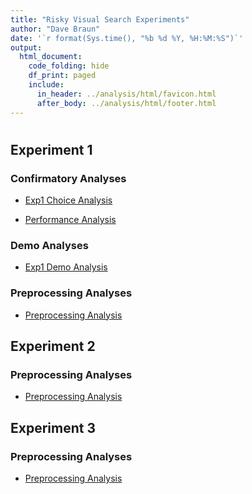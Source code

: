 ```yaml
---
title: "Risky Visual Search Experiments"
author: "Dave Braun"
date: '`r format(Sys.time(), "%b %d %Y, %H:%M:%S")`'
output:
  html_document:
    code_folding: hide
    df_print: paged
    include:
      in_header: ../analysis/html/favicon.html
      after_body: ../analysis/html/footer.html
---
```


# {.tabset}
  
## Experiment 1
### Confirmatory Analyses
* [Exp1 Choice Analysis](https://davebraun.net/gaita/experiments/analysis/exp1/scripts/confirmatory/choice){target=_blank}

* [Performance Analysis](https://davebraun.net/gaita/experiments/analysis/exp1/scripts/confirmatory/performance){target=_blank}

### Demo Analyses
* [Exp1 Demo Analysis](https://davebraun.net/gaita/experiments/analysis/exp1/scripts/demo){target=_blank}

### Preprocessing Analyses
* [Preprocessing Analysis](https://davebraun.net/gaita/experiments/analysis/exp1/scripts/preprocessing){target=_blank}


## Experiment 2
### Preprocessing Analyses
* [Preprocessing Analysis](https://davebraun.net/gaita/experiments/analysis/exp2/scripts/preprocessing){target=_blank}


## Experiment 3
### Preprocessing Analyses
* [Preprocessing Analysis](https://davebraun.net/gaita/experiments/analysis/exp3/scripts/preprocessing){target=_blank}

